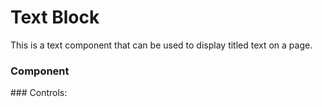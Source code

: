 

<Meta of={Story} />

# Text Block
This is a text component that can be used to display titled text on a page.
### Component
<Primary of={Story} />
### Controls:
<Controls />
<Stories/>
